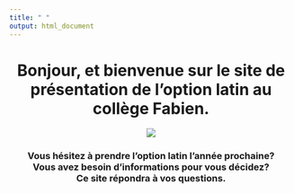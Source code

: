 ```yaml
---
title: " "
output: html_document
---
```


<center><h1> Bonjour, et bienvenue sur le site de présentation de l’option latin au collège Fabien. </h1></center>  
        
                     
                      
<center>![](Accueil2.jpg)</center>

        
                
<center><h3>Vous hésitez à prendre l’option latin l’année prochaine?    
Vous avez besoin d’informations pour vous décidez?   
Ce site répondra à vos questions.<h3> </center>